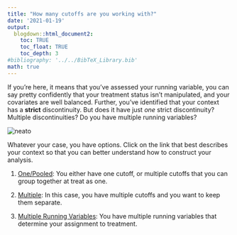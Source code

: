 ```yaml
---
title: "How many cutoffs are you working with?"
date: '2021-01-19'
output: 
  blogdown::html_document2:
    toc: TRUE
    toc_float: TRUE
    toc_depth: 3
#bibliography: '../../BibTeX_Library.bib'
math: true
---
```


If you're here, it means that you've assessed your running variable, you can say pretty confidently that your treatment status isn't manipulated, and your covariates are well balanced. Further, you've identified that your context has a **strict** discontinuity. But does it have just *one* strict discontinuity? Multiple discontinuities? Do you have multiple running variables? 


<img src="https://media.giphy.com/media/APpEf7O4SNIHBixZ4g/giphy.gif#center" alt="neato">



Whatever your case, you have options. Click on the link that best describes your context so that you can better understand how to construct your analysis. 

1. [One/Pooled](/rd/step1b_one): You either have one cutoff, or multiple cutoffs that you can group together at treat as one. 

2. [Multiple](/rd/step1b_mult): In this case, you have multiple cutoffs and you want to keep them separate. 

3. [Multiple Running Variables](/rd/step1b_multrv): You have multiple running variables that determine your assignment to treatment. 